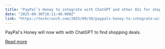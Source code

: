 ```yaml
---
title: "PayPal’s Honey to integrate with ChatGPT and other AIs for shopping assistance"
date: "2025-09-30T16:11:40.000Z"
link: "https://techcrunch.com/2025/09/30/paypals-honey-to-integrate-with-chatgpt-and-other-ais-for-shopping-assistance/"
---
```


PayPal's Honey will now with with ChatGPT to find shopping deals. 

[Read more](https://techcrunch.com/2025/09/30/paypals-honey-to-integrate-with-chatgpt-and-other-ais-for-shopping-assistance/)
